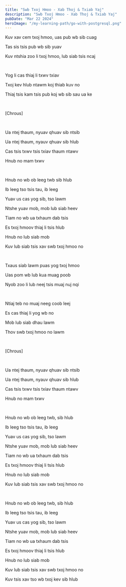 ```yaml
---
title: "Swb Txoj Hmoo - Xab Thoj & Txiab Yaj"
description: "Swb Txoj Hmoo - Xab Thoj & Txiab Yaj"
pubDate: "Mar 22 2024"
heroImage: "/my-learning-path/go-with-postgresql.png"
---
```


Kuv xav cem txoj hmoo, uas pub wb sib cuag

Tas sis tsis pub wb sib yuav

Kuv ntshia zoo li txoj hmoo, lub siab tsis ncaj

<br />

Yog li cas thiaj li txwv txiav

Txoj kev hlub ntawm koj thiab kuv no

Thiaj tsis kam tsis pub koj wb sib sau ua ke

<br />

[Chrous]

<br />

Ua ntej thaum, nyuav qhuav sib ntsib

Ua ntej thaum, nyauv qhuav sib hlub

Cas tsis txwv tsis txiav thaum ntawv

Hnub no mam txwv

<br />

Hnub no wb ob leeg twb sib hlub

Ib leeg tso tsis tau, ib leeg

Yuav us cas yog sib, tso lawm

Ntshe yuav mob, mob lub siab heev

Tiam no wb ua txhaum dab tsis

Es txoj hmoov thiaj li tsis hlub

Hnub no lub siab mob

Kuv lub siab tsis xav swb txoj hmoo no

<br />

Txaus siab lawm puas yog txoj hmoo

Uas pom wb lub kua muag poob

Nyob zoo li lub neej tsis muaj nuj nqi

<br />

Ntiaj teb no muaj neeg coob leej

Es cas thiaj li yog wb no

Mob lub siab dhau lawm

Thov swb txoj hmoo no lawm

<br />

[Chrous]

<br />

Ua ntej thaum, nyuav qhuav sib ntsib

Ua ntej thaum, nyauv qhuav sib hlub

Cas tsis txwv tsis txiav thaum ntawv

Hnub no mam txwv

<br />

Hnub no wb ob leeg twb, sib hlub

Ib leeg tso tsis tau, ib leeg

Yuav us cas yog sib, tso lawm

Ntshe yuav mob, mob lub siab heev

Tiam no wb ua txhaum dab tsis

Es txoj hmoov thiaj li tsis hlub

Hnub no lub siab mob

Kuv lub siab tsis xav swb txoj hmoo no

<br />

Hnub no wb ob leeg twb, sib hlub

Ib leeg tso tsis tau, ib leeg

Yuav us cas yog sib, tso lawm

Ntshe yuav mob, mob lub siab heev

Tiam no wb ua txhaum dab tsis

Es txoj hmoov thiaj li tsis hlub

Hnub no lub siab mob

Kuv lub siab tsis xav swb txoj hmoo no

Kuv tsis xav tso wb txoj kev sib hlub
